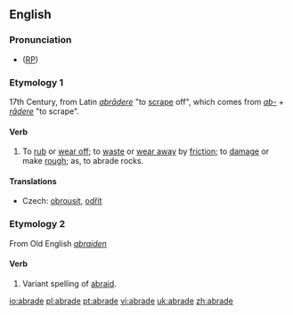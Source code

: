 ==English==

===Pronunciation===
* ([[RP]]) {{IPA|/əˈbreɪd/}}

===Etymology 1===
17th Century, from Latin ''[[abrādere]]'' "to [[scrape]] off", which comes from ''[[ab-]]'' + ''[[rādere]]'' "to scrape".

====Verb====
{{en-infl-reg-other-e|abrad|e|}}
# {{transitive}} To [[rub off|rub]] or [[wear off]]; to [[waste]] or [[wear away]] by [[friction]]; to [[damage]] or make [[rough]]; as, to abrade rocks.

====Translations====
{{top}}
*Czech: [[obrousit]], [[odřít]]
{{mid}}
{{bottom}}


===Etymology 2===
From Old English ''[[abraiden]]''

====Verb====
# {{transitive}} {{obsolete}} Variant spelling of [[abraid]].

[[io:abrade]]
[[pl:abrade]]
[[pt:abrade]]
[[vi:abrade]]
[[uk:abrade]]
[[zh:abrade]]